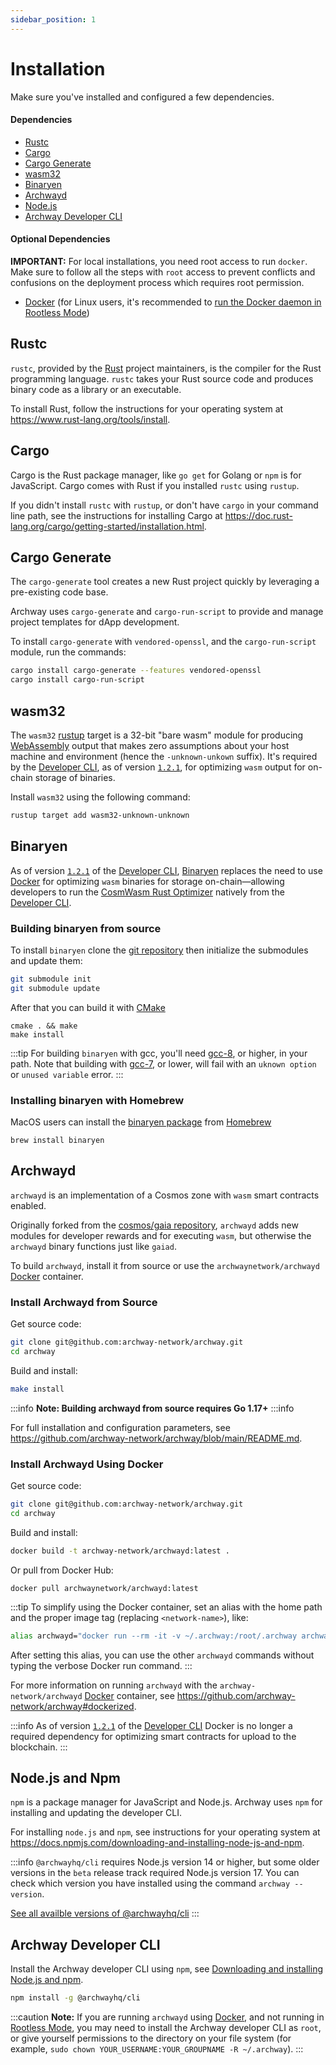 ```yaml
---
sidebar_position: 1
---
```


# Installation

Make sure you've installed and configured a few dependencies.

#### Dependencies

- [Rustc](#rustc "Install Rust")
- [Cargo](#cargo "Install Cargo")
- [Cargo Generate](#cargo-generate "Install Cargo Generate")
- [wasm32](#wasm32 "Install wasm32")
- [Binaryen](#binaryen "Install Binaryen")
- [Archwayd](#archwayd "Install Archway Daemon")
- [Node.js](#nodejs-and-npm "Install Node.js and NPM")
- [Archway Developer CLI](#archway-developer-cli "Install develolper CLI")

#### Optional Dependencies

**IMPORTANT:** For local installations, you need root access to run `docker`. Make sure to follow all the steps with `root` access to prevent conflicts and confusions on the deployment process which requires root permission.

- [Docker](https://docs.docker.com/get-docker "Install Docker") (for Linux users, it's recommended to [run the Docker daemon in Rootless Mode](https://docs.docker.com/engine/security/rootless/))

## Rustc

`rustc`, provided by the [Rust](https://www.rust-lang.org/ "Rust Homepage") project maintainers, is the compiler for the Rust programming language. `rustc` takes your Rust source code and produces binary code as a library or an executable.

To install Rust, follow the instructions for your operating system at https://www.rust-lang.org/tools/install.

## Cargo

Cargo is the Rust package manager, like `go get` for Golang or `npm` is for JavaScript. Cargo comes with Rust if you installed `rustc` using `rustup`.

If you didn't install  `rustc` with `rustup`, or don't have `cargo` in your command line path, see the instructions for installing Cargo at https://doc.rust-lang.org/cargo/getting-started/installation.html.

## Cargo Generate

The `cargo-generate` tool creates a new Rust project quickly by leveraging a pre-existing code base.

Archway uses `cargo-generate` and `cargo-run-script` to provide and manage project templates for dApp development.

To install `cargo-generate` with `vendored-openssl`, and the `cargo-run-script` module, run the commands:

```bash
cargo install cargo-generate --features vendored-openssl
cargo install cargo-run-script
```

## wasm32

The `wasm32` [rustup](https://rustup.rs/) target is a 32-bit "bare wasm" module for producing [WebAssembly](https://webassembly.org/) output that makes zero assumptions about your host machine and environment (hence the `-unknown-unkown` suffix). It's required by the [Developer CLI](https://www.npmjs.com/package/@archwayhq/cli), as of version [`1.2.1`](https://www.npmjs.com/package/@archwayhq/cli/v/1.2.1), for optimizing `wasm` output for on-chain storage of binaries.

Install `wasm32` using the following command:

```bash
rustup target add wasm32-unknown-unknown
```

## Binaryen

As of version [`1.2.1`](https://www.npmjs.com/package/@archwayhq/cli/v/1.2.1) of the [Developer CLI](https://www.npmjs.com/package/@archwayhq/cli), [Binaryen](https://github.com/WebAssembly/binaryen) replaces the need to use [Docker](https://docs.docker.com/get-docker) for optimizing `wasm` binaries for storage on-chain—allowing developers to run the [CosmWasm Rust Optimizer](https://github.com/CosmWasm/rust-optimizer) natively from the [Developer CLI](https://www.npmjs.com/package/@archwayhq/cli).

### Building binaryen from source

To install `binaryen` clone the [git repository](https://github.com/WebAssembly/binaryen) then initialize the submodules and update them:

```bash
git submodule init
git submodule update
```

After that you can build it with [CMake](https://cmake.org/)
```
cmake . && make
make install
```

:::tip
For building `binaryen` with gcc, you'll need [gcc-8](https://gcc.gnu.org/gcc-8/), or higher, in your path. Note that building with [gcc-7](https://gcc.gnu.org/gcc-7/), or lower, will fail with an `uknown option` or `unused variable` error.
:::

### Installing binaryen with Homebrew

MacOS users can install the [binaryen package](https://formulae.brew.sh/formula/binaryen#default) from [Homebrew](https://brew.sh/)

```
brew install binaryen
```

## Archwayd

`archwayd` is an implementation of a Cosmos zone with `wasm` smart contracts enabled.

Originally forked from the [cosmos/gaia repository](https://github.com/cosmos/gaia), `archwayd` adds new modules for developer rewards and for executing `wasm`, but otherwise the `archwayd` binary functions just like `gaiad`.

To build `archwayd`, install it from source or use the `archwaynetwork/archwayd` [Docker](https://www.docker.com/ "Docker Homepage") container.

### Install Archwayd from Source

Get source code:

```bash
git clone git@github.com:archway-network/archway.git
cd archway
```

Build and install:

```bash
make install
```

:::info
**Note: Building archwayd from source requires Go 1.17+**
:::info

For full installation and configuration parameters, see https://github.com/archway-network/archway/blob/main/README.md.

### Install Archwayd Using Docker

Get source code:

```bash
git clone git@github.com:archway-network/archway.git
cd archway
```

Build and install:

```bash
docker build -t archway-network/archwayd:latest .
```

Or pull from Docker Hub:

```
docker pull archwaynetwork/archwayd:latest
```

:::tip
To simplify using the Docker container, set an alias with the home path and the proper image tag (replacing `<network-name>`), like:

```bash
alias archwayd="docker run --rm -it -v ~/.archway:/root/.archway archwaynetwork/archwayd:<network-name>"
```

After setting this alias, you can use the other `archwayd` commands without typing the verbose Docker run command.
:::

For more information on running `archwayd` with the `archway-network/archwayd` [Docker](https://www.docker.com/ "Docker Homepage") container, see  https://github.com/archway-network/archway#dockerized.

:::info
As of version [`1.2.1`](https://www.npmjs.com/package/@archwayhq/cli/v/1.2.1) of the [Developer CLI](https://www.npmjs.com/package/@archwayhq/cli) Docker is no longer a required dependency for optimizing smart contracts for upload to the blockchain.
:::


## Node.js and Npm

`npm` is a package manager for JavaScript and Node.js. Archway uses `npm` for installing and updating the developer CLI.

For installing `node.js` and `npm`, see instructions for your operating system at https://docs.npmjs.com/downloading-and-installing-node-js-and-npm.

:::info
`@archwayhq/cli` requires Node.js version 14 or higher, but some older versions in the `beta` release track required Node.js version 17. You can check which version you have installed using the command `archway --version`.

[See all availble versions of @archwayhq/cli](https://www.npmjs.com/package/@archwayhq/cli?activeTab=versions)
:::

## Archway Developer CLI

Install the Archway developer CLI using `npm`, see [Downloading and installing Node.js and npm](https://docs.npmjs.com/downloading-and-installing-node-js-and-npm).

```bash
npm install -g @archwayhq/cli
```

:::caution
**Note:** If you are running `archwayd` using [Docker](https://docs.docker.com/get-docker), and not running in [Rootless Mode](https://docs.docker.com/engine/security/rootless/), you may need to install the Archway developer CLI as `root`, or give yourself permissions to the directory on your file system (for example, `sudo chown YOUR_USERNAME:YOUR_GROUPNAME -R ~/.archway`).
:::
